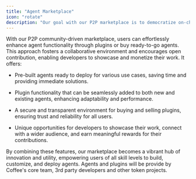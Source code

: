 ```yaml
---
title: "Agent Marketplace"
icon: "rotate"
description: "Our goal with our P2P marketplace is to democratize on-chain agent capabilities by providing robust infrastructure, flexible plugin system and community contributions that allows anyone to leverage the power of on-chain agents."
---
```


With our P2P community-driven marketplace, users can effortlessly enhance agent functionality through plugins or buy ready-to-go agents. This approach fosters a collaborative environment and encourages open contribution, enabling developers to showcase and monetize their work. It offers:

* Pre-built agents ready to deploy for various use cases, saving time and providing immediate solutions.

* Plugin functionality that can be seamlessly added to both new and existing agents, enhancing adaptability and performance.

* A secure and transparent environment for buying and selling plugins, ensuring trust and reliability for all users.

* Unique opportunities for developers to showcase their work, connect with a wider audience, and earn meaningful rewards for their contributions.

By combining these features, our marketplace becomes a vibrant hub of innovation and utility, empowering users of all skill levels to build, customize, and deploy agents. Agents and plugins will be provide by Coffee's core team, 3rd party developers and other token projects.